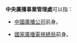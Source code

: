 '''中央廣播事業管理處'''可以指：
*{{ROC}}[[中國廣播公司|中國廣播公司]]前身。
*{{PRC}}[[國家廣播電視總局|國家廣播電視總局]]前身。
{{disambig|Z中|Cat=八字以上組織機構消歧義}}